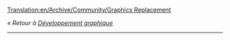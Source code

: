 [[Translation:en/Archive/Community/Graphics Replacement]]

''« Retour à [[fr/Development/NewGRF/Développement des graphismes|Développement graphique]]''
----
{{fr/8bpp Graphics Replacement|Remplacement de graphiques}}
{{fr/Avertissement|Cette page n'est plus maintenue. Toutes les informations relatives au remplacement des graphismes de base OpenGFX se trouve dans son [[fr/Archive/Community/LisezMoi OpenGFX|liser-moi]] ou sur l'espace de développement}}
{{fr/note|L'historique de OpenGFX est consultable en anglais sur cette page: [[en/Archive/Community/Graphics Replacement]]}}
